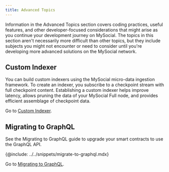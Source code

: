 ```yaml
---
title: Advanced Topics
---
```


Information in the Advanced Topics section covers coding practices, useful features, and other developer-focused considerations that might arise as you continue your development journey on MySocial. The topics in this section aren't necessarily more difficult than other topics, but they include subjects you might not encounter or need to consider until you're developing more advanced solutions on the MySocial network.

## Custom Indexer

You can build custom indexers using the MySocial micro-data ingestion framework. To create an indexer, you subscribe to a checkpoint stream with full checkpoint content. Establishing a custom indexer helps improve latency, allows pruning the data of your MySocial Full node, and provides efficient assemblage of checkpoint data.

Go to [Custom Indexer](./advanced/custom-indexer.mdx).

## Migrating to GraphQL 

See the Migrating to GraphQL guide to upgrade your smart contracts to use the GraphQL API.

{@include: ../../snippets/migrate-to-graphql.mdx}

Go to [Migrating to GraphQL](./advanced/graphql-migration.mdx).